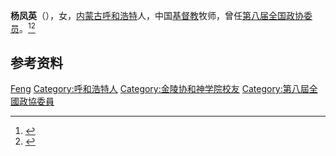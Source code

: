 '''杨凤英'''（{{bd|1955年|}}），女，[[内蒙古|内蒙古]][[呼和浩特|呼和浩特]]人，中国[[基督教|基督教]]牧师，曾任[[第八届全国政协委员|第八届全国政协委员]]。<ref>{{Cite book|title=历届全国政协委员人名辞典|author=|publisher=中国国际广播出版社|year=1996|isbn=9787507813746|location=北京|pages=286}}</ref><ref>{{Cite book|title=中华人民共和国职官志|author=何虎生, 李耀东, 向常福主编|publisher=中国社会出版社|year=2003|isbn=9787800883934|location=北京|pages=}}</ref>

== 参考资料 ==
{{reflist}}

{{Authority control}}
{{DEFAULTSORT:Yang杨}}
[[Category:杨姓|Feng]]
[[Category:呼和浩特人|Category:呼和浩特人]]
[[Category:金陵协和神学院校友|Category:金陵协和神学院校友]]
[[Category:第八屆全國政協委員|Category:第八屆全國政協委員]]

{{中国人物小作品}}